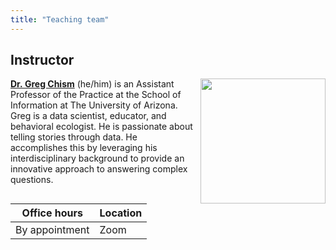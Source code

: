 ```yaml
---
title: "Teaching team"
---
```


## Instructor

![](img/team/greg.png){style="float:right;padding: 0 0 0 10px;" fig-alt="Headshot of Dr. Mine Çetinkaya-Rundel" width="200"}

[**Dr. Greg Chism**](https://gregtchism.com) (he/him) is an Assistant Professor of the Practice at the School of Information at The University of Arizona.
Greg is a data scientist, educator, and behavioral ecologist.
He is passionate about telling stories through data.
He accomplishes this by leveraging his interdisciplinary background to provide an innovative approach to answering complex questions.

| Office hours   | Location |
|----------------|----------|
| By appointment | Zoom     |
